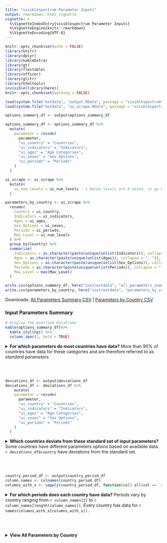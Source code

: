 ```yaml
---
title: "visiblespectrum Parameter Inputs"
output: rmarkdown::html_vignette
vignette: >
  %\VignetteIndexEntry{visiblespectrum Parameter Inputs}
  %\VignetteEngine{knitr::rmarkdown}
  %\VignetteEncoding{UTF-8}
---
```


```r
knitr::opts_chunk$set(echo = FALSE)
library(knitr)
library(dplyr)
library(kableExtra)
library(gt)
library(flextable)
library(officer)
library(glitr)
library(htmltools)
invisible(library(here))
knitr::opts_chunk$set(warning = FALSE)
```

```r
load(system.file("extdata", "output.RData", package = "visiblespectrum"))
load(system.file("extdata", "ui_scrape.RData", package = "visiblespectrum"))
```

```r
options_summary_df <- output$options_summary_df 

options_summary_df <- options_summary_df %>%
  mutate(
    parameter = recode(
      parameter,
      "ui_country" = "Countries",
      "ui_indicators" = "Indicators",
      "ui_ages" = "Age Categories",
      "ui_sexes" = "Sex Options",
      "ui_periods" = "Periods"
    )
  )

ui_scrape <- ui_scrape %>%
  mutate(
    ui_num_levels = ui_num_levels - 1 #area levels are 0 based, so go back 1
  )

parameters_by_country <- ui_scrape %>%
  rename(
    Country = ui_country,
    Indicators = ui_indicators,
    Ages = ui_ages,
    Sex_Options = ui_sexes,
    Periods = ui_periods,
    Max_Level = ui_num_levels
  ) %>%
  group_by(Country) %>%
  summarize(
    Indicators = as.character(paste(unique(unlist(Indicators)), collapse = ", ")),
    Ages = as.character(paste(unique(unlist(Ages)), collapse = ", ")),
    Sex_Options = as.character(paste(unique(unlist(Sex_Options)), collapse = ", ")),
    Periods = as.character(paste(unique(unlist(Periods)), collapse = ", ")),
    Max_Level = max(Max_Level)
  )
```

```r
write.csv(options_summary_df, here("inst/extdata", "all_parameters_summary.csv"), row.names = FALSE)
write.csv(parameters_by_country, here("inst/extdata", "parameters_by_country.csv"), row.names = FALSE)
```

Downloads: [All Parameters Summary CSV](../inst/extdata/all_parameters_summary.csv) | [Parameters by Country CSV](../inst/extdata/parameters_by_country.csv)


### Input Parameters Summary

```r
# Display the modified DataFrame
kable(options_summary_df)%>%
  kable_styling() %>%
  column_spec(1, bold = TRUE)

```
<details><summary><strong>For which parameters do most countries have data?</strong>
More than 90% of countries have data for these categories and are therefore referred to as <i>standard parameters</i>.</summary>
```r
defaults_df <- output$defaults_df
defaults_df <- defaults_df %>%
    mutate(
    parameter = recode(
      parameter,
      "ui_country" = "Countries",
      "ui_indicators" = "Indicators",
      "ui_ages" = "Age Categories",
      "ui_sexes" = "Sex Options",
      "ui_periods" = "Periods"
    )
  )

kable(defaults_df)%>%
  kable_styling() %>%
  column_spec(1, bold = TRUE)

```
</details>
<br><br>

```r
deviations_df <- output$deviations_df
deviations_df <- deviations_df %>%
    mutate(
    parameter = recode(
      parameter,
      "ui_country" = "Countries",
      "ui_indicators" = "Indicators",
      "ui_ages" = "Age Categories",
      "ui_sexes" = "Sex Options",
      "ui_periods" = "Periods"
    )
  )
```

<details>
<summary><strong>Which countries deviate from these standard set of input parameters?</strong> Some countries have different parameters options based on available data. <i> `r deviations_df$country` </i>have deviations from the standard set.</summary>

```r
kable(deviations_df)  %>%
  kable_styling() %>%
  column_spec(1, bold = TRUE)
```
</details>
<br><br>
```r
country_period_df <- output$country_period_df
column_names <- colnames(country_period_df)
columns_with_x <- sapply(country_period_df, function(col) all(col == 'x'))
```
<details>
<summary><strong>For which periods does each country have data?</strong> Periods vary by country ranging from `r column_names[2]` to `r column_names[length(column_names)]`. Every country has data for `r names(columns_with_x[columns_with_x])`. </summary>

```r
border_style <- fp_border(color = light_grey, width = 1, style = "solid")
colormatrix <- ifelse(country_period_df[, -1] == "x", midnight_blue, "white")


country_period_ft <- flextable(country_period_df) %>%
  theme_vanilla() %>%
  font(part = "all", fontname = "Source Sans Pro") %>%
  border(border = border_style, part = "all") %>%
  vline(j = 2:ncol(country_period_df), border = border_style) %>% 

  bg(i = 1:nrow(country_period_df), j = 2:ncol(country_period_df), bg = colormatrix) %>%  
  bg(i = 1:nrow(country_period_df), j = 1, bg = light_grey, part = "body") %>%

  add_footer_lines("Countries marked with 'x' indicate participation in the respective periods.") %>%
  bg(part = "header", bg = suva_grey) %>%
  color(part = "header", color = nero) %>%
  color(part = "body", color = nero) %>%
  font(part = "header", fontname = "Source Sans Pro") %>%
  bold(part = "header") %>%
  bold(j = 1, part = "body") %>%
  align(align = "left", part = "all") %>%
  align(align = "left", part = "header") %>%
  align(align = "left", j = 1, part = "body") %>%
  align(align = "center", j = 2:ncol(country_period_df), part = "body") %>%
  set_table_properties(
    x = .,
    opts_html = list(
      scroll = list(
        height = "900px",
        freeze_first_column = TRUE
      )
    )
  )
country_period_ft

```
</details>
<br><br>

<details>
<summary><strong>View All Parameters by Country</strong></summary>
```r
# Create a gt table
kable(parameters_by_country)%>%
  kable_styling() %>%
  column_spec(1, bold = TRUE)

```
</details>

<br><br><br>
